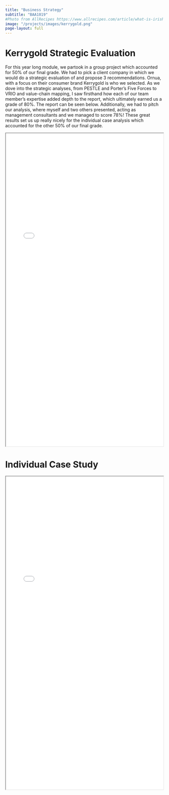 ```yaml
---
title: "Business Strategy"
subtitle: "BAA1019"
#Photo from AllRecipes https://www.allrecipes.com/article/what-is-irish-butter/
image: "/projects/images/kerrygold.png"
page-layout: full
---
```



# Kerrygold Strategic Evaluation
For this year long module, we partook in a group project which accounted for 50% of our final grade. We had to pick a client company in which we would do a strategic evaluation of and propose 3 recommendations. Ornua, with a focus on their consumer brand Kerrygold is who we selected. As we dove into the strategic analyses, from PESTLE and Porter's Five Forces to VRIO and value-chain mapping, I saw firsthand how each of our team member's expertise added depth to the report, which ultimately earned us a grade of 80%. The report can be seen below. Additionally, we had to pitch our analysis, where myself and two others presented, acting as management consultants and we managed to score 78%! These great results set us up really nicely for the individual case analysis which accounted for the other 50% of our final grade.

<iframe width="100%" height="1000" src=pdfs/BS14.pdf> </iframe>


# Individual Case Study

<iframe width="100%" height="1000" src=pdfs/strat_case.pdf> </iframe>